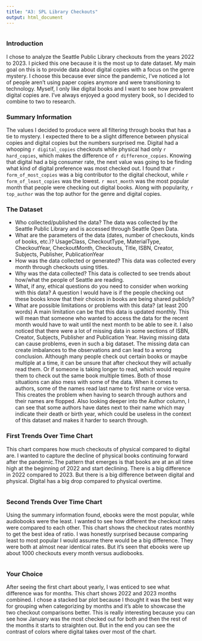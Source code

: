 ```yaml
---
title: "A3: SPL Library Checkouts"
output: html_document
---
```

```r
```

### Introduction

I chose to analyze the Seattle Public Library checkouts from the years 2022 to 2023. I picked this one because it is the most up to date dataset. My main goal on this is to provide data about digital copies with a focus on the genre mystery. I choose this because ever since the pandemic, I've noticed a lot of people aren't using paper copies anymore and were transitioning to technology. Myself, I only like digital books and I want to see how prevalent digital copies are. I've always enjoyed a good mystery book, so I decided to combine to two to research. 

### Summary Information

The values I decided to produce were all filtering through books that has a tie to mystery. I expected there to be a slight difference between physical copies and digital copies but the numbers surprised me. Digital had a whooping `r digital_copies` checkouts while physical had only `r hard_copies`, which makes the difference of `r difference_copies`. Knowing that digital had a big consumer rate, the next value was going to be finding what kind of digital preference was most checked out. I found that `r form_of_most_copies` was a big contributor to the digital checkout, while `r form_of_least_copies` was the lowest. `r most_month` was the most popular month that people were checking out digital books. Along with popularity, `r top_author` was the top author for the genre and digital copies. 

### The Dataset

- Who collected/published the data?  The data was collected by the Seattle Public Library and is accessed through Seattle Open Data.
- What are the parameters of the data (dates, number of checkouts, kinds of books, etc.)? UsageClass, CheckoutType, MaterialType, CheckoutYear, CheckoutMonth, Checkouts, Title, ISBN, Creator, Subjects, Publisher, PublicationYear
- How was the data collected or generated? This data was collected every month through checkouts using titles. 
- Why was the data collected? This data is collected to see trends about how/what the people of Seattle are reading. 
- What, if any, ethical questions do you need to consider when working with this data? A question I would have is if the people checking out these books know that their choices in books are being shared publicly?
- What are possible limitations or problems with this data?   (at least 200 words) A main limitation can be that this data is updated monthly. This will mean that someone who wanted to access the data for the recent month would have to wait until the next month to be able to see it. I also noticed that there were a lot of missing data in some sections of ISBN, Creator, Subjects, Publisher and Publication Year. Having missing data can cause problems, even in such a big dataset. The missing data can create imbalances to the observations and can lead to a wrong conclusion. Although many people check out certain books or maybe multiple at a time, it can be unsure that after checkout they will actually read them. Or if someone is taking longer to read, which would require them to check out the same book multiple times. Both of those situations can also mess with some of the data. When it comes to authors, some of the names read last name to first name or vice versa. This creates the problem when having to search through authors and their names are flopped. Also looking deeper into the Author column, I can see that some authors have dates next to their name which may indicate their death or birth year, which could be useless in the context of this dataset and makes it harder to search through. 

### First Trends Over Time Chart

This chart compares how much checkouts of physical compared to digital are. I wanted to capture the decline of physical books continuing forward after the pandemic.The pattern that emerges is that books are at an all time high at the beginning of 2022 and start declining. There is a big difference in 2022 compared to 2023. But there is a big difference between digital and physical. Digital has a big drop compared to physical overtime. 

```r
```

### Second Trends Over Time Chart

Using the summary information found, ebooks were the most popular, while audiobooks were the least. I wanted to see how different the checkout rates were compared to each other. This chart shows the checkout rates monthly to get the best idea of ratio. I was honestly surprised because comparing least to most popular I would assume there would be a big difference. They were both at almost near identical rates. But it's seen that ebooks were up about 1000 checkouts every month versus audiobooks. 

```r
```

### Your Choice
After seeing the first chart about yearly, I was enticed to see what difference was for months. This chart shows 2022 and 2023 months combined. I chose a stacked bar plot because I thought it was the best way for grouping when categorizing by months and it's able to showcase the two checkout comparisons better. This is really interesting because you can see how January was the most checked out for both and then the rest of the months it starts to straighten out. But in the end you can see the contrast of colors where digital takes over most of the chart. 

```r
```


